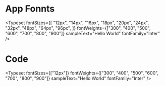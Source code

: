 
<Meta title="App/Typography" />

# App Fonnts

<Typeset
  fontSizes={[
    "12px",
    "14px",
    "16px",
    "18px",
    "20px",
    "24px",
    "32px",
    "48px",
    "64px",
    "96px",
  ]}
  fontWeights={["300", "400", "500", "600", "700", "800", "900"]}
  sampleText="Hello World"
  fontFamily="Inter"
/>

# Code

<Typeset
  fontSizes={["12px"]}
  fontWeights={["300", "400", "500", "600", "700", "800", "900"]}
  sampleText="Hello World"
  fontFamily="Inter"
/>
